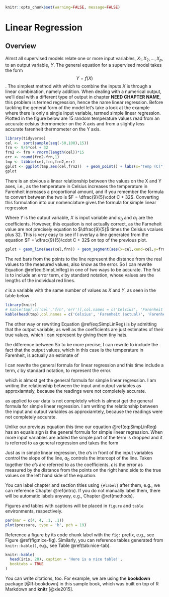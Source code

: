 ```r
knitr::opts_chunk$set(warning=FALSE, message=FALSE)
```


# Linear Regression {#lin_reg}

## Overview

Almst all supervised models relate one or more input variables, $X_1,X_2, \ldots , X_p$, to an output variable, $Y$.  The general equation for a supervised model takes the form $$Y = f(X)$$. The simplest method with which to combine the inputs $X$ is through a linear combination, namely addition.  When dealing with a numerical output, we'll deal with a different type of output in chapter **NEED CHAPTER NAME**, this problem is termed regression, hence the name linear regression.   Before tackling the general form of the model let's take a look at the example where there is only a single input variable, termed simple linear regression. Plotted in the figure below are 15 random temperature values read from an accurate celsius thermometer on the X axis and from a slightly less accurate farenheit thermometer on the Y axis.  



```r
library(tidyverse)
cel <-  sort(sample(seq(-50,100),15))
frn <- 9/5*cel + 32 
frn2 <- frn + rnorm(length(cel))*15
err <- round(frn2-frn,1)
tmp <- tibble(cel,frn,frn2,err)
gplot <- ggplot(tmp,aes(cel,frn2))  + geom_point() + labs(x="Temp (C)", y= "Temp (F)")
gplot
```

There is an obvious a linear relationship between the values on the X and Y axes, i.e., as the temperature in Celsius increases the temperature in Farenheit increases a proportional amount, and if you remember the formula to convert between the two is $F = \dfrac{9}{5}\cdot C + 32$.  Converting this formulation into our nomenclature gives the formula for simple linear regression

\begin{equation} 
  Y = a_0 + a_1 \cdot X_1
  (\#eq:SimpLinReg)
\end{equation}

Where $Y$ is the output variable, $X$ is input variable and $a_0$ and $a_1$ are the coefficients. However, this equation is not actually correct, as the Farneheit value are not precisely equation to $\dfrac{9}{5}$ times the Celsius vcalues plus 32. This is very easy to see if I overlay a line generated from the equation $F = \dfrac{9}{5}\cdot C + 32$ on top of the previous plot.



```r

gplot + geom_line(aes(cel,frn)) + geom_segment(aes(x=cel,xend=cel,y=frn2,yend=frn), color='red')
```

 

The red bars from the points to the line represent the distance from the real values to the measured values, also know as the error.  So I can rewrite Equation \@ref(eq:SimpLinReg) in one of two ways to be accurate.  The first is to include an error term, $\epsilon$ by standard notation, whose values are the lengths of the individual red lines.  

\begin{equation} 
  Y = a_0 + a_1 \cdot X_1 + \epsilon
  (\#eq:SimpLinRegErr)
\end{equation} 

$\epsilon$ is a variable with the same number of values as $X$ and $Y$, as seen in the table below

```r
library(knitr)
# kable(tmp[,c('cel','frn','err')],col.names = c('Celsius', 'Farenheit', 'Error'),align='lll', booktabs = TRUE)
kable(head(tmp),col.names = c('Celsius', 'Farenheit (actual)', 'Farenheit (recorded)', 'Error'),align='lll', digits=1)
```


The other way or rewriting Equation \@ref(eq:SimpLinReg) is by admitting that the output variable, as well as the coefficients are just estimates of their true values, which I can represent by giving them tiny hats.

\begin{equation} 
  \hat{Y} = \hat{a}_0 + \hat{a}_1 \cdot X_1
  (\#eq:SimpLinRegHat)
\end{equation}















the difference between So to be more precise, I can rewrite  to include the fact that the output values, which in this case is the temperature in Farenheit, is actually an estimate of 


I can rewrite the general formula for linear regression and this time include a term, $\epsilon$ by standard notation, to represent the error. 

which is almost get the general formula for simple linear regression.  I am writing the relationship between the input and output variables as approxiamtely, because the readings were not completely accurate.  

as applied to our data is not completely which is almost get the general formula for simple linear regression.  I am writing the relationship between the input and output variables as approxiamtely, because the readings were not completely accurate.


Unlike our previous equation this time our equation \@ref(eq:SimpLinReg) has an equals sign is the general formula for simple linear regression.  When more input variables are added the simple part of the term is dropped and it is referred to as general regression and takes the form

\begin{equation} 
  Y = a_0 + a_1\cdot X_1 + a_2\cdot X_2 + \ldots a_p\cdot X_p + \epsilon = a_0 + \sum\limits_{i=1}^p(a_i\cdot X_i) + \epsilon
  (\#eq:LinReg)
\end{equation} 

Just as in simple linear regression, the $a$'s in front of the input variables control the slope of the line, $a_0$ controls the intercept of the line.  Taken together the $a$'s are referred to as the coefficients. $\epsilon$ is the error as measured by the distance from the points on the right hand side to the true values on the left hand side of the equation.





You can label chapter and section titles using `{#label}` after them, e.g., we can reference Chapter \@ref(intro). If you do not manually label them, there will be automatic labels anyway, e.g., Chapter \@ref(methods).

Figures and tables with captions will be placed in `figure` and `table` environments, respectively.

```r
par(mar = c(4, 4, .1, .1))
plot(pressure, type = 'b', pch = 19)
```

Reference a figure by its code chunk label with the `fig:` prefix, e.g., see Figure \@ref(fig:nice-fig). Similarly, you can reference tables generated from `knitr::kable()`, e.g., see Table \@ref(tab:nice-tab).

```r
knitr::kable(
  head(iris, 20), caption = 'Here is a nice table!',
  booktabs = TRUE
)
```

You can write citations, too. For example, we are using the **bookdown** package [@R-bookdown] in this sample book, which was built on top of R Markdown and **knitr** [@xie2015].
